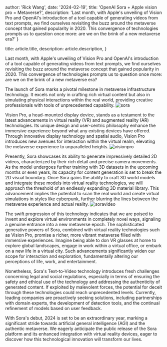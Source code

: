 
  author: 'Rick Wang',
  date: '2024-02-19',
  title: 'OpenAI Sora + Apple vision pro = Metaverse?',
  description:
    'Last month, with Apple's unveiling of Vision Pro and OpenAI's introduction of a tool capable of generating videos from text prompts, 
    we find ourselves revisiting the buzz around the metaverse concept that gained popularity in 2020. 
    This convergence of technologies prompts us to question once more: are we on the brink of a new metaverse era?'
}

  title: article.title,
  description: article.description,
}


Last month, with Apple's unveiling of Vision Pro and OpenAI's introduction of a tool capable of generating videos from text prompts, 
we find ourselves revisiting the buzz around the metaverse concept that gained popularity in 2020. 
This convergence of technologies prompts us to question once more: are we on the brink of a new metaverse era?

The launch of Sora marks a pivotal milestone in metaverse infrastructure technology. 
It excels not only in crafting rich virtual content but also in simulating physical interactions within the real world, 
providing creative professionals with tools of unprecedented capability. 
<Image src={sora} alt="sora" />

Vision Pro, a head-mounted display device, stands as a testament to the latest advancements in virtual reality (VR) and augmented reality (AR) technologies. 
Its unique design and user-centric philosophy enhance the immersive experience beyond what any existing devices have offered. 
Through innovative display technology and spatial audio, Vision Pro introduces new avenues for interaction within the virtual realm,
elevating the metaverse experience to unparalleled heights.
<Image src={visionpro} alt="visionpro" />


Presently, Sora showcases its ability to generate impressively detailed 2D videos, 
characterized by their rich detail and precise camera movements. 
As the model undergoes further training with 3D datasets in the upcoming months or even years, 
its capacity for content generation is set to break the 2D visual boundary. 
Once Sora gains the ability to craft 3D world models and integrate these models into virtual reality technologies,
 we will approach the threshold of an endlessly expanding 3D material library. 
 This advancement implies the potential to scan the real world and create virtual simulations in styles like cyberpunk, 
 further blurring the lines between the metaverse experience and actual reality.
<Image src={soravideo} alt="soravideo" />

The swift progression of this technology indicates that we are poised to invent and explore virtual environments in completely novel ways, 
signaling a genuine entrance into a new metaverse epoch. The sophisticated generative powers of Sora, 
combined with virtual reality technologies such as Vision Pro, promise a richer, more vibrant metaverse filled with immersive experiences. 
Imagine being able to don VR glasses at home to explore global landscapes, 
engage in work within a virtual office, or embark on a new life in a virtual city. 
Such advancements significantly widen our scope for interaction and exploration, 
fundamentally altering our perceptions of life, work, and entertainment.

Nonetheless, Sora's Text-to-Video technology introduces fresh challenges concerning legal and social regulations, 
especially in terms of ensuring the safety and ethical use of the technology and addressing the authenticity of generated content. 
If exploited by malevolent forces, the potential for deceit through these technologies could reach unprecedented levels. 
Currently, leading companies are proactively seeking solutions, including partnerships with domain experts, 
the development of detection tools, and the continual refinement of models based on user feedback.

With Sora's debut, 2024 is set to be an extraordinary year, 
marking a significant stride towards artificial general intelligence (AGI) and the authentic metaverse. 
We eagerly anticipate the public release of the Sora platform and its enhanced integration with virtual reality devices, 
eager to discover how this technological innovation will transform our lives.
